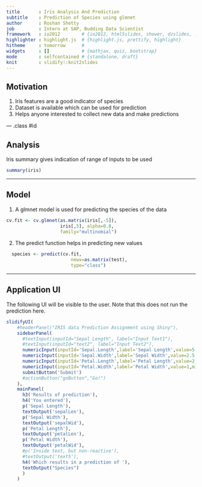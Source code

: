 ```yaml
---
title       : Iris Analysis And Prediction
subtitle    : Prediction of Species using glmnet
author      : Roshan Shetty
job         : Intern at SAP, Budding Data Scientist
framework   : io2012        # {io2012, html5slides, shower, dzslides, ...}
highlighter : highlight.js  # {highlight.js, prettify, highlight}
hitheme     : tomorrow      # 
widgets     : []            # {mathjax, quiz, bootstrap}
mode        : selfcontained # {standalone, draft}
knit        : slidify::knit2slides
---
```


## Motivation

1. Iris features are a good indicator of species
2. Dataset is available which can be used for prediction
3. Helps anyone interested to collect new data and make predictions

--- .class #id 

## Analysis

Iris summary gives indication of range of inputs to be used
```r
summary(iris)
```

---

## Model

1. A glmnet model is used for predicting the species of the data
```r
cv.fit <- cv.glmnet(as.matrix(iris[,-5]), 
                    iris[,5], alpha=0.8, 
                    family="multinomial")
```

2. The predict function helps in predicting new values
```r
  species <- predict(cv.fit, 
                        newx=as.matrix(test),
                        type="class")
```

--- 

## Application UI
The following UI will be visible to the user. Note that this does not run the prediction here.
```r
slidifyUI(
    #headerPanel("IRIS data Prediction Assignment using Shiny"),
    sidebarPanel(      
      #textInput(inputId="Sepal Length", label="Input Text1"),
      #textInput(inputId="text2", label="Input Text2"),
      numericInput(inputId='Sepal.Length',label='Sepal Length',value=5,min=4.3, max=7.9, step=0.1),
      numericInput(inputId='Sepal.Width',label='Sepal Width',value=2.5,min=2, max=4.4, step=0.1),
      numericInput(inputId='Petal.Length',label='Petal Length',value=2,min=1, max=6.9, step=0.1),
      numericInput(inputId='Petal.Width',label='Petal Width',value=1,min=0.1, max=2.5, step=0.1),
      submitButton('Submit')
      #actionButton("goButton","Go!")
    ),
    mainPanel(
      h3('Results of prediction'),
      h4('You entered'),
      p('Sepal Length'),
      textOutput('sepalLen'),
      p('Sepal Width'),
      textOutput('sepalWid'),
      p('Petal Length'),
      textOutput('petalLen'),
      p('Petal Width'),
      textOutput('petalWid'),
      #p('Inside text, but non-reactive'),
      #textOutput('text5'),            
      h4('Which results in a prediction of '),
      textOutput("Species")
      )   
    )

```


